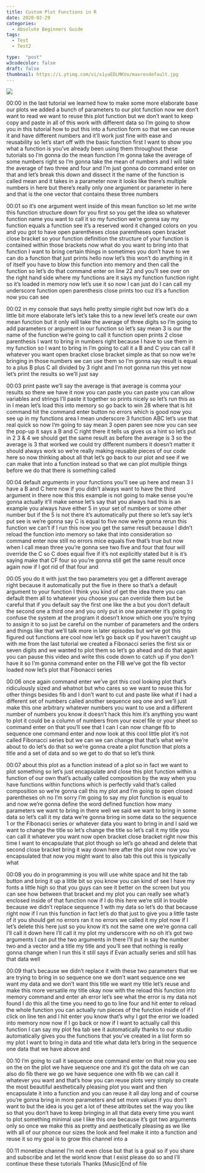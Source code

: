 ```yaml
---
title: Custom Plot Functions in R
date: 2020-02-29
categories:
  - Absolute Beginners Guide
tags:
  - Test
  - Test2

type:  "post"
w3codecolor: false
draft: false
thumbnail: https://i.ytimg.com/vi/x1yaEDLMKVo/maxresdefault.jpg
---
```


<a href="https://www.youtube.com/watch?v=x1yaEDLMKVo">
<img src="https://i.ytimg.com/vi/x1yaEDLMKVo/maxresdefault.jpg">
</a>









00:00
in the last tutorial we learned how to make some more elaborate base our plots
we added a bunch of parameters to our plot function now we don't want to read
we want to reuse this plot function but we don't want to keep copy and paste in
all of this work with different data so I'm going to show you in this tutorial
how to put this into a function form so that we can reuse it and have different
numbers and it'll work just fine with ease and reusability so let's start off
with the basic function first I want to show you what a function is you've
already been using them throughout these tutorials so I'm gonna do the mean
function I'm gonna take the average of some numbers right so I'm gonna take the
mean of numbers and I will take the average of two three and four and I'm
just gonna do command enter on that and let's break this down and dissect it the
name of the function is called mean and it takes in a parameter now it looks
like there's multiple numbers in here but there's really only one argument or
parameter in here and that is the one vector that contains these three numbers

00:01
so it's one argument went inside of this mean function so let me write this
function structure down for you first so you get the idea so whatever function
name you want to call it so my function we're gonna say my function equals a
function see it's a reserved word it changed colors on you and you got to
have open parentheses close parentheses open bracket close bracket so your
function definition the structure of your function is contained within those
brackets now what do you want to bring into that function I want to bring
certain things in sometimes you don't have to we can do a function that just
prints hello now let's this won't do anything in it
of itself you have to blow this function into memory and then call the function
so let's do that command enter on line 22 and you'll see over on the right hand
side where my functions are it says my function function right so it's loaded
in memory now let's use it so now I can just do I can call my underscore
function open parenthesis close prints too cuz it's a function now you can see

00:02
in my console that says hello pretty simple right
but now let's do a little bit more elaborate let's let's take this to a new
level let's create our own mean function but it only will take the average of
three digits so I'm going to add parameters or argument
in our function so let's say mean 3 is our the name of the function we're going
to call it function open prints 2 close parenthesis I want to bring in numbers
right because I have to use them in my function so I want to bring in I'm going
to call it a B and C you can call it whatever you want open bracket close
bracket simple as that so now we're bringing in those numbers we can use
them so I'm gonna say result is equal to a plus B plus C all divided by 3 right
and I'm not gonna run this yet now let's print the results so we'll just say

00:03
print paste we'll say the average is that average is comma your results so
there we have it now you can paste you can paste you can allow variables and
strings I'll paste it together so prints nicely so let's run this as in I mean
let's load this into memory so go back to win 28 where that is hit command hit
the command enter button no errors which is good now you see up in my functions
area I mean underscore 3 function ABC let's use that real quick so now I'm
going to say mean 3 open paren see now you can see the pop-up it says a B and C
right there it tells us gives us a hint
so let's put in 2 3 &amp; 4 we should get
the same result as before the average is 3 so the average is 3 that worked we
could try different numbers it doesn't matter it should always work so we're
really making reusable pieces of our code here so now thinking about all that
let's go back to our plot and see if we can make that into a function instead so
that we can plot multiple things before we do that there is something called

00:04
default arguments in your functions you'll see up here and mean 3 I have a B
and C here now if you didn't always want to have the third argument in there now
this this example is not going to make sense you're gonna actually it'll make
sense let's say that you always had this is an example
you always have either 5 in your set of numbers or some other number but if the
5 is not there it's automatically put there so let's say let's put
see is we're gonna say C is equal to five now we're gonna rerun this function
we can't if I run this now you get the same result because I didn't reload the
function into memory so take that into consideration so command enter now still
no errors mice equals five that's true but now when I call mean three you're
gonna see two five and four that four will override the C so C does equal five
if it's not explicitly stated but it is it's saying make that CF four so you're
gonna still get the same result once again now if I got rid of that four and

00:05
you do it with just the two parameters you get a different average right
because it automatically put the five in there so that's a default argument to
your function I think you kind of get the idea there you can default them all
to whatever you choose you can override them but be careful that if you default
say the first one like the a but you don't default the second one a third one
and you only put in one parameter it's going to confuse the system at the
program it doesn't know which one you're trying to assign it to so just be
careful on the number of parameters and the orders and things like that we'll
talk more in later episodes but we've got this figured out functions are cool
now let's go back up if you haven't caught up with me from the last tutorial
we created a Fibonacci series the first six or seven digits and we wanted to
plot them so let's go ahead and do that again you can pause this video and write
this code down to catch up if you don't have it so I'm gonna command enter on
the FIB we've got the fib vector loaded now let's plot that Fibonacci series

00:06
once again command enter we've got this cool looking plot that's ridiculously
sized and whatnot but who cares so we want to reuse this for other things
besides fib and I don't want to cut and paste like what if I had a different set
of numbers called another sequence seq one and we'll just make this one
arbitrary whatever numbers you want to use and a different number of numbers
you know it doesn't hack this him it's anything you want to plot it could be a
column of numbers from your excel file or your sheet so command enter on that
you'll see that I can I can now change fib to
sequence one command enter and now look at this cool little plot it's not called
Fibonacci series but we can we can change that that's what we're about to
do let's do that so we're gonna create a plot function
that plots a title and a set of data and so we get to do that so let's think

00:07
about this plot as a function instead of a plot so in fact we want to plot
something so let's just encapsulate and close this plot function within a
function of our own that's actually called composition by the way when you
have functions within functions which is perfectly valid
that's called composition so we're gonna call this my plot and I'm going to open
closed parentheses oh no I'm sorry I'm going to say my plot function is
equal to and now we're gonna define the word defined function how many
parameters we want to bring in there well we said we want to bring in some
data so let's call it my data we're gonna bring in some data so the sequence
1 or the Fibonacci series or whatever data you want to bring in and I said we
want to change the title so let's change the title so let's call it my title you
can call it whatever you want now open bracket close bracket right now this
time I want to encapsulate that plot though so let's go ahead and delete that
second close bracket bring it way down here after the plot now now you've
encapsulated that now you might want to also tab this out this is typically what

00:08
you do in programming is you will use white space and hit the tab button and
bring it up a little bit so you know you
can kind of see I have my fonts a little high so that you guys can see it better
on the screen but you can see how between that bracket and my plot you can
really see what's enclosed inside of that function now if I do this here
we're still in trouble because we didn't
replace sequence 1 with my data so let's do that because right now if I run this
function in fact let's do that just to give you a little taste of it you should
get no errors ran it no errors we called it my plot now if I let's delete this
here just so you know it's not the same one we're gonna call I'll call it down
here I'll call it my plot my underscore with no oh it's got two arguments I can
put the two arguments in there I'll put in say the number two and a vector and a
title my title and you'll see that nothing is really gonna change when I
run this it still says if Evan actually series and still has that data well

00:09
that's because we didn't replace it with these two parameters that we are trying
to bring in so sequence one we don't want sequence one we want my data and we
don't want this title we want my title let's reuse and make this more versatile
my title okay now with the reload this function into memory command and enter ah
error let's see what the error is my data not found I do this all the time
you need to go to line four and hit enter to reload the whole function you
can actually run pieces of the function inside of if I click on line ten and I
hit enter you know that's why I got the error we loaded into memory now now if I
go back or now if I want to actually call this function I can say my plot fea
tab see it automatically thanks to our studio automatically gives you the
functions that you've created in a list form so my plot I want to bring in data
and title what data let's bring in the sequence one data that we have above and

00:10
I'm going to call it sequence one command enter on that now you see on the
on the plot we have sequence one and it's got the data oh we can also do fib
there we go we have sequence one with fib we can
call it whatever you want and that's how you can reuse plots very simply so
create the most beautiful aesthetically pleasing plot you want and then
encapsulate it into a function and you can reuse it all day long and of course
you're gonna bring in more parameters and set more values if you don't want to
but the idea is you get a lot of these attributes set the way you like so that
you don't have to keep bringing in all that data every time you want to plot
something minimal use I like this one because it's got two arguments only so
once we make this as pretty and aesthetically pleasing as we like with
all of our phonce our sizes the look and feel make
it into a function and reuse it so my goal is to grow this channel into a

00:11
monetize channel I'm not even close but that is a goal so if you share and
subscribe and let the world know that I exist please do so and I'll continue
these these tutorials Thanks [Music]End of file

